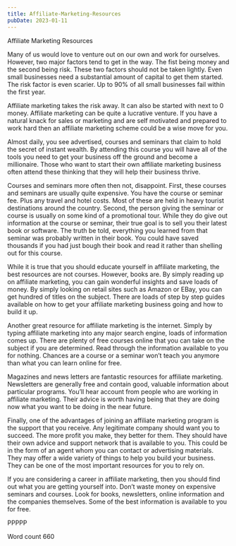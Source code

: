 ```yaml
---
title: Affiliate-Marketing-Resources
pubDate: 2023-01-11
---
```


Affiliate Marketing Resources

Many of us would love to venture out on our own and work for ourselves. However, two major factors tend to get in the way. The fist being money and the second being risk. These two factors should not be taken lightly. Even small businesses need a substantial amount of capital to get them started. The risk factor is even scarier. Up to 90% of all small businesses fail within the first year. 

Affiliate marketing takes the risk away. It can also be started with next to 0 money. Affiliate marketing can be quite a lucrative venture. If you have a natural knack for sales or marketing and are self motivated and prepared to work hard then an affiliate marketing scheme could be a wise move for you.

Almost daily, you see advertised, courses and seminars that claim to hold the secret of instant wealth. By attending this course you will have all of the tools you need to get your business off the ground and become a millionaire. Those who want to start their own affiliate marketing business often attend these thinking that they will help their business thrive.

Courses and seminars more often then not, disappoint. First, these courses and seminars are usually quite expensive. You have the course or seminar fee. Plus any travel and hotel costs. Most of these are held in heavy tourist destinations around the country. Second, the person giving the seminar or course is usually on some kind of a promotional tour. While they do give out information at the course or seminar, their true goal is to sell you their latest book or software. The truth be told, everything you learned from that seminar was probably written in their book. You could have saved thousands if you had just bough their book and read it rather than shelling out for this course.

While it is true that you should educate yourself in affiliate marketing, the best resources are not courses. However, books are. By simply reading up on affiliate marketing, you can gain wonderful insights and save loads of money. By simply looking on retail sites such as Amazon or EBay, you can get hundred of titles on the subject. There are loads of step by step guides available on how to get your affiliate marketing business going and how to build it up.

Another great resource for affiliate marketing is the internet. Simply by typing affiliate marketing into any major search engine, loads of information comes up. There are plenty of free courses online that you can take on the subject if you are determined. Read through the information available to you for nothing. Chances are a course or a seminar won’t teach you anymore than what you can learn online for free.

Magazines and news letters are fantastic resources for affiliate marketing. Newsletters are generally free and contain good, valuable information about particular programs. You’ll hear account from people who are working in affiliate marketing. Their advice is worth having being that they are doing now what you want to be doing in the near future.

Finally, one of the advantages of joining an affiliate marketing program is the support that you receive. Any legitimate company should want you to succeed. The more profit you make, they better for them. They should have their own advice and support network that is available to you. This could be in the form of an agent whom you can contact or advertising materials. They may offer a wide variety of things to help you build your business. They can be one of the most important resources for you to rely on.

If you are considering a career in affiliate marketing, then you should find out what you are getting yourself into. Don’t waste money on expensive seminars and courses. Look for books, newsletters, online information and the companies themselves. Some of the best information is available to you for free.

PPPPP

Word count 660